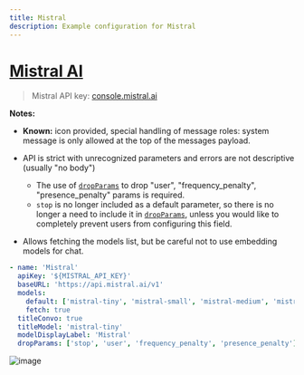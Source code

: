 ```yaml
---
title: Mistral
description: Example configuration for Mistral
---
```


# [Mistral AI](https://mistral.ai/)

> Mistral API key: [console.mistral.ai](https://console.mistral.ai/)

**Notes:**

- **Known:** icon provided, special handling of message roles: system message is only allowed at the top of the messages payload.

- API is strict with unrecognized parameters and errors are not descriptive (usually "no body")
  - The use of [`dropParams`](/docs/configuration/librechat_yaml/object_structure/custom_endpoint#dropparams) to drop "user", "frequency_penalty", "presence_penalty" params is required.
  - `stop` is no longer included as a default parameter, so there is no longer a need to include it in [`dropParams`](/docs/configuration/librechat_yaml/object_structure/custom_endpoint#dropparams), unless you would like to completely prevent users from configuring this field.

- Allows fetching the models list, but be careful not to use embedding models for chat.

```yaml filename="librechat.yaml"
- name: 'Mistral'
  apiKey: '${MISTRAL_API_KEY}'
  baseURL: 'https://api.mistral.ai/v1'
  models:
    default: ['mistral-tiny', 'mistral-small', 'mistral-medium', 'mistral -large-latest']
    fetch: true
  titleConvo: true
  titleModel: 'mistral-tiny'
  modelDisplayLabel: 'Mistral'
  dropParams: ['stop', 'user', 'frequency_penalty', 'presence_penalty']
```

![image](https://github.com/danny-avila/LibreChat/assets/110412045/ddb4b2f3-608e-4034-9a27-3e94fc512034)
